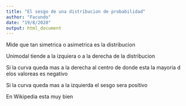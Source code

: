 ```yaml
---
title: "El sesgo de una distribucion de probabilidad"
author: "Facundo"
date: "19/8/2020"
output: html_document
---
```

Mide que tan simetrica o asimetrica es la distribucion

Unimodal tiende a la izquiera o a la derecha de la distribucion

Si la curva queda mas a la derecha al centro de donde esta la mayoria d elos valoreas es negativo 

Si la curva queda mas a la izquierda el sesgo sera positivo


En Wikipedia esta muy bien